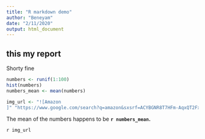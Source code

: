 ```yaml
---
title: "R markdown demo"
author: "Beneyam"
date: "2/11/2020"
output: html_document
---
```

## this my report 

Shorty fine 

```r
numbers <- runif(1:100)
hist(numbers)
numbers_mean <- mean(numbers)

img_url <- "![Amazon
]" "https://www.google.com/search?q=amazon&sxsrf=ACYBGNR8T7HFm-AqxQT2Fxu2wMRMZj6Etg:1581462078047&source=lnms&tbm=isch&sa=X&ved=2ahUKEwj644yrzcrnAhURHDQIHVEIBvUQ_AUoBHoECA4QBg&biw=1440&bih=789#imgrc=rL9FMyI7ewOxtM" 

```
The mean of the numbers happens to be **`r numbers_mean`.**

`r img_url`